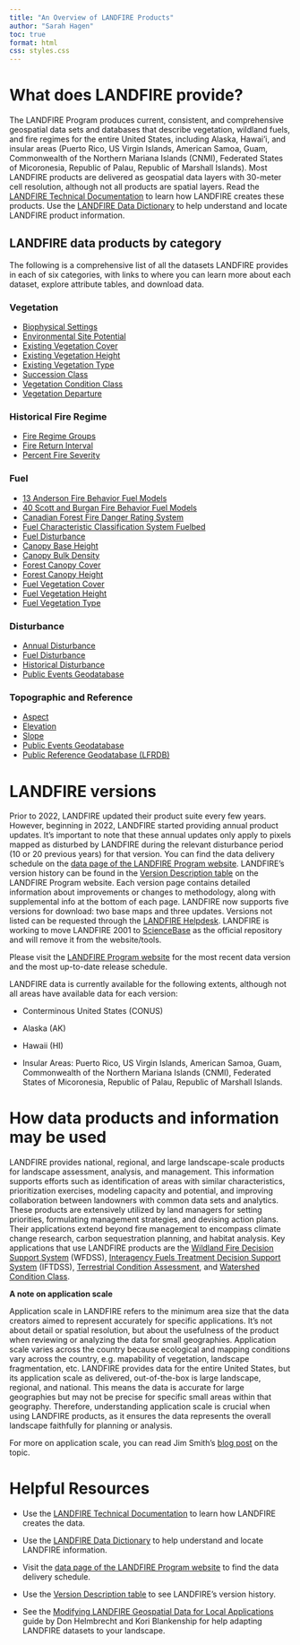 ---
title: "An Overview of LANDFIRE Products"
author: "Sarah Hagen"
toc: true
format: html
css: styles.css
---

# What does LANDFIRE provide?

The LANDFIRE Program produces current, consistent, and comprehensive geospatial data sets and databases that describe vegetation, wildland fuels, and fire regimes for the entire United States, including Alaska, Hawai'i, and insular areas (Puerto Rico, US Virgin Islands, American Samoa, Guam, Commonwealth of the Northern Mariana Islands (CNMI), Federated States of Micoronesia, Republic of Palau, Republic of Marshall Islands). Most LANDFIRE products are delivered as geospatial data layers with 30-meter cell resolution, although not all products are spatial layers. Read the [LANDFIRE Technical Documentation](https://pubs.usgs.gov/publication/ofr20231045) to learn how LANDFIRE creates these products. Use the [LANDFIRE Data Dictionary](https://www.landfire.gov/sites/default/files/documents/LF_Data_Dictionary.pdf) to help understand and locate LANDFIRE product information.

## LANDFIRE data products by category

The following is a comprehensive list of all the datasets LANDFIRE provides in each of six categories, with links to where you can learn more about each dataset, explore attribute tables, and download data.

<div class="container">
<div class="row">
<div class="vegetation">
<div class="header">
<h3>Vegetation</h3>
</div>

<div class="content">
<ul class="datalist">

<li><a href="https://landfire.gov/vegetation/bps">Biophysical Settings</a></li>

<li><a href="https://landfire.gov/vegetation/esp">Environmental Site Potential</a></li>

<li><a href="https://landfire.gov/vegetation/evc">Existing Vegetation Cover</a></li>

<li><a href="https://landfire.gov/vegetation/evh">Existing Vegetation Height</a></li>

<li><a href="https://landfire.gov/vegetation/evt">Existing Vegetation Type</a></li>

<li><a href="https://landfire.gov/vegetation/sclass">Succession Class</a></li>

<li><a href="https://landfire.gov/vegetation/vcc">Vegetation Condition Class</a></li>

<li><a href="https://landfire.gov/vegetation/vdep">Vegetation Departure</a></li>

</ul>
</div>
</div>

<div class="fireregime">
<div class="header">
<h3>Historical Fire Regime</h3>
</div>

<div class="content">
<ul class="datalist">

<li><a href="https://landfire.gov/fire-regime/frg">Fire Regime Groups</a></li>

<li><a href="https://landfire.gov/fire-regime/fri">Fire Return Interval</a></li>

<li><a href="https://landfire.gov/fire-regime/pfs">Percent Fire Severity</a></li>

</ul>
</div>
</div>

<div class="fuel">
<div class="header">
<h3>Fuel</h3>
</div>

<div class="content">
<ul class="datalist">

<li><a href="https://landfire.gov/fuel/fbfm13">13 Anderson Fire Behavior Fuel Models</a></li>

<li><a href="https://landfire.gov/fuel/fbfm40">40 Scott and Burgan Fire Behavior Fuel Models</a></li>

<li><a href="https://landfire.gov/fuel/cffdrs">Canadian Forest Fire Danger Rating System</a></li>

<li><a href="https://landfire.gov/fuel/fccs">Fuel Characteristic Classification System Fuelbed</a></li>

<li><a href="https://landfire.gov/fuel/fdist">Fuel Disturbance</a></li>

<!--<li><a href="https://landfire.gov/fuel/flm">Fuel Loading Models</a></li> -->

<li><a href="https://landfire.gov/fuel/cbh">Canopy Base Height</a></li>

<li><a href="https://landfire.gov/fuel/cbd">Canopy Bulk Density</a></li>

<li><a href="https://landfire.gov/fuel/cc">Forest Canopy Cover</a></li>

<li><a href="https://landfire.gov/fuel/ch">Forest Canopy Height</a></li>

<li><a href="https://landfire.gov/fuel/fvc">Fuel Vegetation Cover</a></li>

<li><a href="https://landfire.gov/fuel/fvh">Fuel Vegetation Height</a></li>

<li><a href="https://landfire.gov/fuel/fvt">Fuel Vegetation Type</a></li>

</ul>
</div>
</div>

<div class="disturbance">
<div class="header">
<h3>Disturbance</h3>
</div>

<div class="content">
<ul class="datalist">

<li><a href="https://landfire.gov/disturbance/annualdisturbance">Annual Disturbance</a></li>

<li><a href="https://landfire.gov/fuel/fdist">Fuel Disturbance</a></li>

<li><a href="https://landfire.gov/disturbance/hdist">Historical Disturbance</a></li>

<!-- <li><a href="https://landfire.gov/disturbance/vdist">Vegetation Disturbance</a></li> -->

<li><a href="https://landfire.gov/reference/publicevents">Public Events Geodatabase</a></li>

<!-- <li><a href="https://landfire.gov/disturbance/lf_transitiontbls">Forest Transitions Database</a></li>

<li><a href="https://landfire.gov/disturbance/lf_ntransitiontbls">Non-forest Vegetation Transitions Database</a></li>

<li><a href="https://landfire.gov/disturbance/vtm">Vegetation Transition Magnitude</a></li> -->

</ul>
</div>
</div>

<div class="reference">
<div class="header">
<h3>Topographic and Reference</h3>
</div>

<div class="content">
<ul class="datalist">

<li><a href="https://landfire.gov/topographic/aspect">Aspect</a></li>

<li><a href="https://landfire.gov/topographic/elevation">Elevation</a></li>

<li><a href="https://landfire.gov/topographic/slope">Slope</a></li>

<li><a href="https://landfire.gov/reference/publicevents">Public Events Geodatabase</a></li>

<li><a href="https://landfire.gov/reference/lfrdb">Public Reference Geodatabase (LFRDB)</a></li>

</ul>
</div>
</div>
</div>
</div>

# LANDFIRE versions

Prior to 2022, LANDFIRE updated their product suite every few years. However, beginning in 2022, LANDFIRE started providing annual product updates. It’s important to note that these annual updates only apply to pixels mapped as disturbed by LANDFIRE during the relevant disturbance period (10 or 20 previous years) for that version. You can find the data delivery schedule on the [data page of the LANDFIRE Program website](https://landfire.gov/data#schedule). LANDFIRE’s version history can be found in the [Version Description table](https://landfire.gov/data/comparison-table) on the LANDFIRE Program website. Each version page contains detailed information about improvements or changes to methodology, along with supplemental info at the bottom of each page. LANDFIRE now supports five versions for download: two base maps and three updates. Versions not listed can be requested through the [LANDFIRE Helpdesk](https://landfire.gov/contact). LANDFIRE is working to move LANDFIRE 2001 to [ScienceBase](https://www.usgs.gov/tools/sciencebase) as the official repository and will remove it from the website/tools.

::: callout-note
Please visit the [LANDFIRE Program website](https://landfire.gov/data) for the most recent data version and the most up-to-date release schedule.
:::

LANDFIRE data is currently available for the following extents, although not all areas have available data for each version:

-   Conterminous United States (CONUS)

-   Alaska (AK)

-   Hawaii (HI)

-   Insular Areas: Puerto Rico, US Virgin Islands, American Samoa, Guam, Commonwealth of the Northern Mariana Islands (CNMI), Federated States of Micoronesia, Republic of Palau, Republic of Marshall Islands.

# How data products and information may be used

LANDFIRE provides national, regional, and large landscape-scale products for landscape assessment, analysis, and management. This information supports efforts such as identification of areas with similar characteristics, prioritization exercises, modeling capacity and potential, and improving collaboration between landowners with common data sets and analytics. These products are extensively utilized by land managers for setting priorities, formulating management strategies, and devising action plans. Their applications extend beyond fire management to encompass climate change research, carbon sequestration planning, and habitat analysis. Key applications that use LANDFIRE products are the [Wildland Fire Decision Support System](https://wfdss.firenet.gov/help/Content/Home.htm) (WFDSS), [Interagency Fuels Treatment Decision Support System](https://iftdss.firenet.gov/landing_page/) (IFTDSS), [Terrestrial Condition Assessment](https://terrestrial-condition-assessment-usfs.hub.arcgis.com/), and [Watershed Condition Class](https://www.fs.usda.gov/naturalresources/watershed/condition_framework.shtml).

::: callout-note
**A note on application scale**

Application scale in LANDFIRE refers to the minimum area size that the data creators aimed to represent accurately for specific applications. It’s not about detail or spatial resolution, but about the usefulness of the product when reviewing or analyzing the data for small geographies. Application scale varies across the country because ecological and mapping conditions vary across the country, e.g. mapability of vegetation, landscape fragmentation, etc. LANDFIRE provides data for the entire United States, but its application scale as delivered, out-of-the-box is large landscape, regional, and national. This means the data is accurate for large geographies but may not be precise for specific small areas within that geography. Therefore, understanding application scale is crucial when using LANDFIRE products, as it ensures the data represents the overall landscape faithfully for planning or analysis.

For more on application scale, you can read Jim Smith’s [blog post](https://www.conservationgateway.org/ConservationPractices/FireLandscapes/LANDFIRE/Pages/landscape-scale-landfire.aspx) on the topic.
:::

# Helpful Resources

-   Use the [LANDFIRE Technical Documentation](https://pubs.usgs.gov/publication/ofr20231045) to learn how LANDFIRE creates the data.

-   Use the [LANDFIRE Data Dictionary](https://www.landfire.gov/sites/default/files/documents/LF_Data_Dictionary.pdf) to help understand and locate LANDFIRE information.

-   Visit the [data page of the LANDFIRE Program website](https://landfire.gov/data#schedule) to find the data delivery schedule.

-   Use the [Version Description table](https://landfire.gov/data/comparison-table) to see LANDFIRE’s version history.

-   See the [Modifying LANDFIRE Geospatial Data for Local Applications](https://www.conservationgateway.org/ConservationPractices/FireLandscapes/LANDFIRE/Documents/ModifyingLF_DataGuide_V1.pdf) guide by Don Helmbrecht and Kori Blankenship for help adapting LANDFIRE datasets to your landscape.
